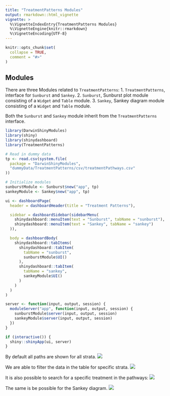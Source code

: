 ```yaml
---
title: "TreatmentPatterns Modules"
output: rmarkdown::html_vignette
vignette: >
  %\VignetteIndexEntry{TreatmentPatterns Modules}
  %\VignetteEngine{knitr::rmarkdown}
  %\VignetteEncoding{UTF-8}
---
```


```r
knitr::opts_chunk$set(
  collapse = TRUE,
  comment = "#>"
)
```

## Modules
There are three Modules related to `TreatmentPatterns`:
1. `TreatmentPatterns`, interface for `Sunburst` and `Sankey`.
2. `Sunburst`, Sunburst plot module consisting of a `Widget` and `Table` module.
3. `Sankey`, Sankey diagram module consisting of a `Widget` and `Table` module.

Both the `Sunburst` and `Sankey` module inherit from the `TreatmentPatterns` interface.

```r
library(DarwinShinyModules)
library(shiny)
library(shinydashboard)
library(TreatmentPatterns)

# Read in dummy data
tp <- read.csv(system.file(
  package = "DarwinShinyModules",
  "dummyData/TreatmentPatterns/csv/treatmentPathways.csv"
))

# Initialize modules
sunburstModule <- Sunburst$new("app", tp)
sankeyModule <- Sankey$new("app", tp)

ui <- dashboardPage(
  header = dashboardHeader(title = "Treatment Patterns"),

  sidebar = dashboardSidebar(sidebarMenu(
    shinydashboard::menuItem(text = "Sunburst", tabName = "sunburst"),
    shinydashboard::menuItem(text = "Sankey", tabName = "sankey")
  )),

  body = dashboardBody(
    shinydashboard::tabItems(
      shinydashboard::tabItem(
        tabName = "sunburst",
        sunburstModule$UI()
      ),
      shinydashboard::tabItem(
        tabName = "sankey",
        sankeyModule$UI()
      )
    )
  )
)

server <- function(input, output, session) {
  moduleServer("app", function(input, output, session) {
    sunburstModule$server(input, output, session)
    sankeyModule$server(input, output, session)
  })
}

if (interactive()) {
  shiny::shinyApp(ui, server)
}
```

By default all paths are shown for all strata.
![](./img/tp_ex_init.png)

We are able to filter the data in the table for specific strata.
![](./img/tp_ex_sunburst.png)

It is also possible to search for a specific treatment in the pathways:
![](./img/tp_ex_filtered.png)

The same is be possible for the Sankey diagram.
![](./img/tp_ex_sankey.png)
